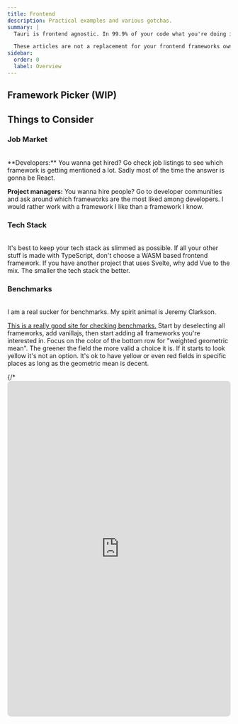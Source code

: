 ```yaml
---
title: Frontend
description: Practical examples and various gotchas.
summary: |
  Tauri is frontend agnostic. In 99.9% of your code what you're doing is just developing in your regular frontend framework, but sometimes you might need some samples of how to set things up with Tauri to be handled efficiently.

  These articles are not a replacement for your frontend frameworks own educational material, but a supplement targeting Tauri related topics.
sidebar:
  order: 0
  label: Overview
---
```



## Framework Picker (WIP)

<FrameworkPicker />

## Things to Consider

### Job Market
<br/>
<SimonSays title="Can you get hired / are there developers?">
**Developers:** You wanna get hired? Go check job listings to see which framework is getting mentioned a lot. Sadly most of the time the answer is gonna be React.

**Project managers:** You wanna hire people? Go to developer communities and ask around which frameworks are the most liked among developers. I would rather work with a framework I like than a framework I know.
</SimonSays>

### Tech Stack
<br/>
<SimonSays title="Does it fit in with the rest of the project?">
It's best to keep your tech stack as slimmed as possible. If all your other stuff is made with TypeScript, don't choose a WASM based frontend framework. If you have another project that uses Svelte, why add Vue to the mix. The smaller the tech stack the better.
</SimonSays>

### Benchmarks
<br/>
<SimonSays title="Does it go vroom?">
I am a real sucker for benchmarks. My spirit animal is Jeremy Clarkson.

<p><a href="https://krausest.github.io/js-framework-benchmark/current.html" target="_blank">This is a really good site for checking benchmarks.</a> Start by deselecting all frameworks, add vanillajs, then start adding all frameworks you're interested in. Focus on the color of the bottom row for "weighted geometric mean". The greener the field the more valid a choice it is. If it starts to look yellow it's not an option. It's ok to have yellow or even red fields in specific places as long as the geometric mean is decent.</p>
</SimonSays>
{/* 
<iframe allow="clipboard-read;clipboard-write;" src="https://krausest.github.io/js-framework-benchmark/current.html" target="_blank" style="width:100%;height:20cm;outline:none;border:none;border-radius:0.5rem;" />

{"frameworks":["keyed/leptos","keyed/react-classes","keyed/solid","keyed/svelte","keyed/sycamore","keyed/vanillajs","keyed/vue","keyed/yew"],"benchmarks":["01_run1k","02_replace1k","03_update10th1k_x16","04_select1k","05_swap1k","06_remove-one-1k","07_create10k","08_create1k-after1k_x2","09_clear1k_x8","21_ready-memory","22_run-memory","23_update5-memory","25_run-clear-memory","26_run-10k-memory","31_startup-ci","32_startup-bt","33_startup-mainthreadcost","34_startup-interactive","41_size-uncompressed","42_size-compressed","43_first-paint"],"displayMode":1} */}